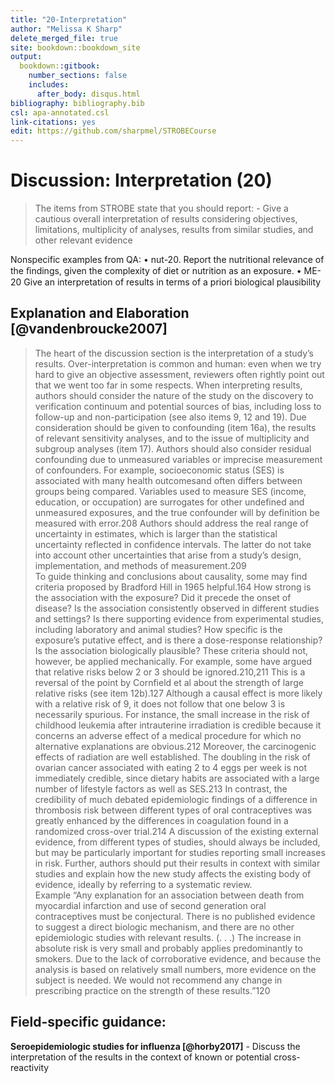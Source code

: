 ---
title: "20-Interpretation"
author: "Melissa K Sharp"
delete_merged_file: true
site: bookdown::bookdown_site
output:
  bookdown::gitbook:
    number_sections: false 
    includes: 
      after_body: disqus.html
bibliography: bibliography.bib
csl: apa-annotated.csl
link-citations: yes
edit: https://github.com/sharpmel/STROBECourse
---

# Discussion: Interpretation (20)
> The items from STROBE state that you should report: 
-	Give a cautious overall interpretation of results considering objectives, limitations, multiplicity of analyses, results from similar studies, and other relevant evidence

Nonspecific examples from QA:
•	nut-20. Report the nutritional relevance of the ﬁndings, given the complexity of diet or nutrition as an exposure.
•	ME-20 Give an interpretation of results in terms of a priori biological plausibility

## Explanation and Elaboration [@vandenbroucke2007]
> The heart of the discussion section is the interpretation of a study’s results. Over-interpretation is common and human: even when we try hard to give an objective assessment, reviewers often rightly point out that we went too far in some respects. When interpreting results, authors should consider the nature of the study on the discovery to verification continuum and potential sources of bias, including loss to follow-up and non-participation (see also
items 9, 12 and 19). Due consideration should be given to confounding (item 16a), the results of relevant sensitivity
analyses, and to the issue of multiplicity and subgroup analyses (item 17). Authors should also consider residual
confounding due to unmeasured variables or imprecise measurement of confounders. For example, socioeconomic status (SES) is associated with many health outcomesand often differs between groups being compared. Variables used to measure SES (income, education, or occupation) are surrogates for other undefined and unmeasured exposures, and the true confounder will by definition be measured with error.208 Authors should address the real range of uncertainty in estimates, which is larger than the statistical uncertainty reflected in confidence intervals. The latter do not take into account other uncertainties that arise from a study’s design, implementation, and methods of measurement.209 </br>
To guide thinking and conclusions about causality, some may find criteria proposed by Bradford Hill in 1965 helpful.164 How strong is the association with the exposure? Did it precede the onset of disease? Is the association consistently
observed in different studies and settings? Is there supporting evidence from experimental studies, including
laboratory and animal studies? How specific is the exposure’s putative effect, and is there a dose-response relationship? Is the association biologically plausible? These criteria should not, however, be applied mechanically. For example, some have argued that relative risks below 2 or 3 should be ignored.210,211 This is a reversal of the point by Cornfield et
al about the strength of large relative risks (see item 12b).127 Although a causal effect is more likely with a relative risk of 9, it does not follow that one below 3 is necessarily spurious. For instance, the small increase in the risk of childhood leukemia after intrauterine irradiation is credible because it concerns an adverse effect of a medical procedure for which no alternative explanations are obvious.212 Moreover, the carcinogenic effects of radiation are well established. The doubling in the risk of ovarian cancer associated with eating 2 to 4 eggs per week is not immediately credible, since dietary habits are associated with a large number of lifestyle factors as well as SES.213 In contrast, the credibility of much debated epidemiologic findings of a difference in thrombosis risk between different types of oral contraceptives was greatly enhanced by the differences in coagulation found in a randomized cross-over trial.214 A discussion of the existing external evidence, from different types of studies, should always be included, but may be particularly important for studies reporting small increases in risk. Further, authors should put their results in context with similar studies and explain how the new study affects the existing body of evidence, ideally by referring to a systematic review.</br>
Example
“Any explanation for an association between death from myocardial infarction and use of second generation oral contraceptives must be conjectural. There is no published evidence to suggest a direct biologic mechanism, and there
are no other epidemiologic studies with relevant results. (. . .) The increase in absolute risk is very small and probably applies predominantly to smokers. Due to the lack of corroborative evidence, and because the analysis is based on relatively small numbers, more evidence on the subject is needed. We would not recommend any change in prescribing practice on the strength of these results.”120

<h2> Field-specific guidance:</h2>
**Seroepidemiologic studies for influenza [@horby2017]**
- Discuss the interpretation of the results in the context of known or potential cross-reactivity
